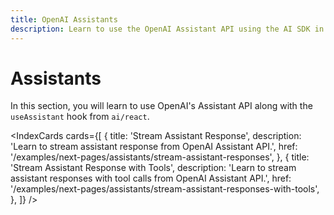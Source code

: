```yaml
---
title: OpenAI Assistants
description: Learn to use the OpenAI Assistant API using the AI SDK in your Next.js Pages Router application
---
```


# Assistants

In this section, you will learn to use OpenAI's Assistant API along with the `useAssistant` hook from `ai/react`.

<IndexCards
  cards={[
    {
      title: 'Stream Assistant Response',
      description:
        'Learn to stream assistant response from OpenAI Assistant API.',
      href: '/examples/next-pages/assistants/stream-assistant-responses',
    },
    {
      title: 'Stream Assistant Response with Tools',
      description:
        'Learn to stream assistant responses with tool calls from OpenAI Assistant API.',
      href: '/examples/next-pages/assistants/stream-assistant-responses-with-tools',
    },
  ]}
/>
